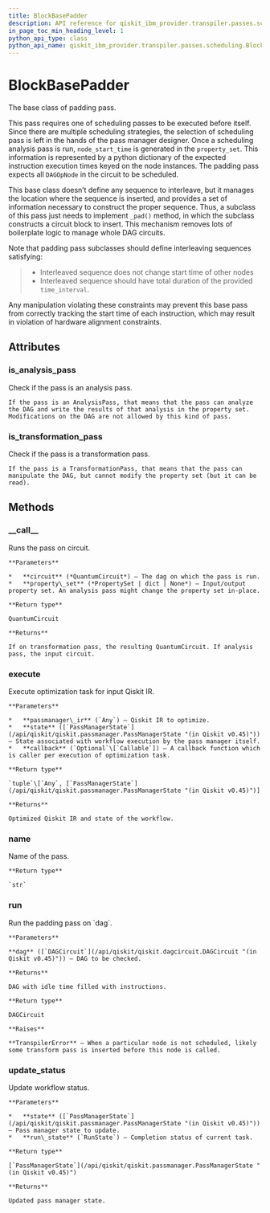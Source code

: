 ```yaml
---
title: BlockBasePadder
description: API reference for qiskit_ibm_provider.transpiler.passes.scheduling.BlockBasePadder
in_page_toc_min_heading_level: 1
python_api_type: class
python_api_name: qiskit_ibm_provider.transpiler.passes.scheduling.BlockBasePadder
---
```


# BlockBasePadder

<Class id="qiskit_ibm_provider.transpiler.passes.scheduling.BlockBasePadder" isDedicatedPage={true} github="https://github.com/qiskit/qiskit-ibm-provider/tree/stable/0.7/qiskit_ibm_provider/transpiler/passes/scheduling/block_base_padder.py" signature="BlockBasePadder(schedule_idle_qubits=False)" modifiers="class">
  The base class of padding pass.

  This pass requires one of scheduling passes to be executed before itself. Since there are multiple scheduling strategies, the selection of scheduling pass is left in the hands of the pass manager designer. Once a scheduling analysis pass is run, `node_start_time` is generated in the `property_set`. This information is represented by a python dictionary of the expected instruction execution times keyed on the node instances. The padding pass expects all `DAGOpNode` in the circuit to be scheduled.

  This base class doesn’t define any sequence to interleave, but it manages the location where the sequence is inserted, and provides a set of information necessary to construct the proper sequence. Thus, a subclass of this pass just needs to implement `_pad()` method, in which the subclass constructs a circuit block to insert. This mechanism removes lots of boilerplate logic to manage whole DAG circuits.

  Note that padding pass subclasses should define interleaving sequences satisfying:

  > *   Interleaved sequence does not change start time of other nodes
  > *   Interleaved sequence should have total duration of the provided `time_interval`.

  Any manipulation violating these constraints may prevent this base pass from correctly tracking the start time of each instruction, which may result in violation of hardware alignment constraints.

  ## Attributes

  <span id="blockbasepadder-is-analysis-pass" />

  ### is\_analysis\_pass

  <Attribute id="qiskit_ibm_provider.transpiler.passes.scheduling.BlockBasePadder.is_analysis_pass">
    Check if the pass is an analysis pass.

    If the pass is an AnalysisPass, that means that the pass can analyze the DAG and write the results of that analysis in the property set. Modifications on the DAG are not allowed by this kind of pass.
  </Attribute>

  <span id="blockbasepadder-is-transformation-pass" />

  ### is\_transformation\_pass

  <Attribute id="qiskit_ibm_provider.transpiler.passes.scheduling.BlockBasePadder.is_transformation_pass">
    Check if the pass is a transformation pass.

    If the pass is a TransformationPass, that means that the pass can manipulate the DAG, but cannot modify the property set (but it can be read).
  </Attribute>

  ## Methods

  <span id="blockbasepadder-call" />

  ### \_\_call\_\_

  <Function id="qiskit_ibm_provider.transpiler.passes.scheduling.BlockBasePadder.__call__" signature="BlockBasePadder.__call__(circuit, property_set=None)">
    Runs the pass on circuit.

    **Parameters**

    *   **circuit** (*QuantumCircuit*) – The dag on which the pass is run.
    *   **property\_set** (*PropertySet | dict | None*) – Input/output property set. An analysis pass might change the property set in-place.

    **Return type**

    QuantumCircuit

    **Returns**

    If on transformation pass, the resulting QuantumCircuit. If analysis pass, the input circuit.
  </Function>

  <span id="blockbasepadder-execute" />

  ### execute

  <Function id="qiskit_ibm_provider.transpiler.passes.scheduling.BlockBasePadder.execute" signature="BlockBasePadder.execute(passmanager_ir, state, callback=None)">
    Execute optimization task for input Qiskit IR.

    **Parameters**

    *   **passmanager\_ir** (`Any`) – Qiskit IR to optimize.
    *   **state** ([`PassManagerState`](/api/qiskit/qiskit.passmanager.PassManagerState "(in Qiskit v0.45)")) – State associated with workflow execution by the pass manager itself.
    *   **callback** (`Optional`\[`Callable`]) – A callback function which is caller per execution of optimization task.

    **Return type**

    `tuple`\[`Any`, [`PassManagerState`](/api/qiskit/qiskit.passmanager.PassManagerState "(in Qiskit v0.45)")]

    **Returns**

    Optimized Qiskit IR and state of the workflow.
  </Function>

  <span id="blockbasepadder-name" />

  ### name

  <Function id="qiskit_ibm_provider.transpiler.passes.scheduling.BlockBasePadder.name" signature="BlockBasePadder.name()">
    Name of the pass.

    **Return type**

    `str`
  </Function>

  <span id="blockbasepadder-run" />

  ### run

  <Function id="qiskit_ibm_provider.transpiler.passes.scheduling.BlockBasePadder.run" signature="BlockBasePadder.run(dag)">
    Run the padding pass on `dag`.

    **Parameters**

    **dag** ([`DAGCircuit`](/api/qiskit/qiskit.dagcircuit.DAGCircuit "(in Qiskit v0.45)")) – DAG to be checked.

    **Returns**

    DAG with idle time filled with instructions.

    **Return type**

    DAGCircuit

    **Raises**

    **TranspilerError** – When a particular node is not scheduled, likely some transform pass is inserted before this node is called.
  </Function>

  <span id="blockbasepadder-update-status" />

  ### update\_status

  <Function id="qiskit_ibm_provider.transpiler.passes.scheduling.BlockBasePadder.update_status" signature="BlockBasePadder.update_status(state, run_state)">
    Update workflow status.

    **Parameters**

    *   **state** ([`PassManagerState`](/api/qiskit/qiskit.passmanager.PassManagerState "(in Qiskit v0.45)")) – Pass manager state to update.
    *   **run\_state** (`RunState`) – Completion status of current task.

    **Return type**

    [`PassManagerState`](/api/qiskit/qiskit.passmanager.PassManagerState "(in Qiskit v0.45)")

    **Returns**

    Updated pass manager state.
  </Function>
</Class>

